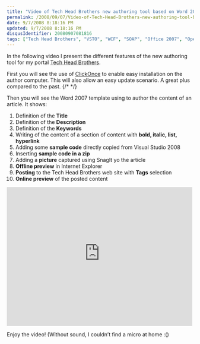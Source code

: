 ```yaml
---
title: "Video of Tech Head Brothers new authoring tool based on Word 2007"
permalink: /2008/09/07/Video-of-Tech-Head-Brothers-new-authoring-tool-based-on-Word-2007/
date: 9/7/2008 8:18:16 PM
updated: 9/7/2008 8:18:16 PM
disqusIdentifier: 20080907081816
tags: ["Tech Head Brothers", "VSTO", "WCF", "SOAP", "Office 2007", "Open XML", "WordML"]
---
```

In the following video I present the different features of the new authoring tool for my portal [Tech Head Brothers](http://www.techheadbrothers.com/). 

First you will see the use of [ClickOnce](http://msdn.microsoft.com/en-us/library/t71a733d(VS.80).aspx) to enable easy installation on the author computer. This will also allow an easy update scenario. A great plus compared to the past.
{/* <!-- more --> */}

Then you will see the Word 2007 template using to author the content of an article. It shows:

1.  Definition of the **Title**
2.  Definition of the **Description**
3.  Definition of the **Keywords**
4.  Writing of the content of a section of content with **bold, italic, list, hyperlink**
5.  Adding some **sample code** directly copied from Visual Studio 2008
6.  Inserting **sample code in a zip**
7.  Adding a **picture** captured using SnagIt yo the article
8.  **Offline preview** in Internet Explorer
9.  **Posting** to the Tech Head Brothers web site with **Tags** selection
10.  **Online preview** of the posted content  

<iframe style="width: 500px; height: 375px" src="http://silverlight.services.live.com/invoke/4065/thb_authoringtool_2/iframe.html" frameborder="0" scrolling="no"></iframe>

Enjoy the video! (Without sound, I couldn’t find a micro at home :()
